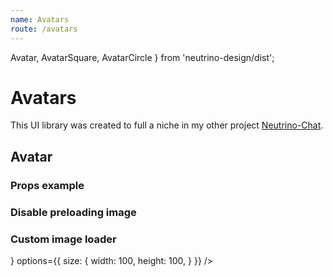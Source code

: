 ```yaml
---
name: Avatars
route: /avatars
---
```


  Avatar,
  AvatarSquare,
  AvatarCircle
} from 'neutrino-design/dist';

# Avatars

This UI library was created to full a niche in my other project [Neutrino-Chat](https://github.com/maeek/).

## Avatar

### Props example
<Playground>
  <div className="display-container">
    <Avatar
      text='Opat'
      alt="Opat avatar"
      title="This is an avatar"
      src='https://static.suchanecki.me/avatar.pngp'
      draggable={false}
      preloadImage={true}
      renderImage={true}
      className="avatar"
      options={{
        size: {
          width: 300,
          height: 300,
        },
        background: '#2B3036',
        color: '#5EA8ED',
        font: {
          weight: 'bold',
          size: 'auto',
          family: 'Roboto, sans-serif'
        }
      }}
    />
  </div>
</Playground>

### Disable preloading image

<Playground>
  <div className="display-container">
    <AvatarCircle
      text='Testing_Avatar'
      src='https://static.suchanecki.me/avatar.png'
      className="avatar"
      preloadImage={false}
    />
  </div>
</Playground>

### Custom image loader

<Playground>
  <div className="display-container">
    <Avatar
      text='Testing_Avatar'
      src='https://static.suchanecki.me/avatar.pngp'
      className="avatar"
      renderImage={false}
      loader={<div className="custom-loader"></div>}
      options={{
        size: {
          width: 100,
          height: 100,
        }
      }}
    />
  </div>
</Playground>


